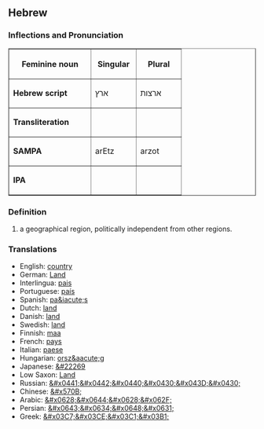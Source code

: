 ==Hebrew==
===Inflections and Pronunciation===
<table border = 1>
<tr>
<th align = center width=150>
Feminine noun
<th align = center width=75>
Singular
<th align = center width=75>
Plural
</tr>
<tr>
<td>'''Hebrew script'''</td>
<td>ארץ</td>
<td>ארצות</td>
</tr>
<tr><td>'''Transliteration'''</td><td></td><td></td></tr>
<tr><td>'''SAMPA'''</td><td>arEtz</td><td>arzot</td></tr>
<tr><td>'''IPA'''</td><td></td><td></td></tr>
</table>

===Definition===
#a geographical region, politically independent from other regions.
===Translations===
* English: [[country]]
* German: [[Land]]
* Interlingua: [[pais]]
* Portuguese: [[país]]
* Spanish: [[pa&iacute;s]]
* Dutch: [[land]]
* Danish: [[land]]
* Swedish: [[land]]
* Finnish: [[maa]]
* French: [[pays]]
* Italian: [[paese]]
* Hungarian: [[orsz&aacute;g]]
* Japanese: [[&#22269]]
* Low Saxon: [[Land]]
* Russian: [[&#x0441;&#x0442;&#x0440;&#x0430;&#x043D;&#x0430;]]
* Chinese: [[&#x570B;]]
* Arabic: [[&#x0628;&#x0644;&#x0628;&#x062F;]]
* Persian: [[&#x0643;&#x0634;&#x0648;&#x0631;]]
* Greek: [[&#x03C7;&#x03CE;&#x03C1;&#x03B1;]]